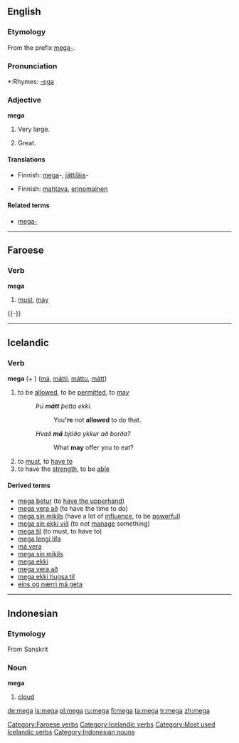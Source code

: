 ==English==

===Etymology===
From the prefix [[mega-]].

===Pronunciation===
*:Rhymes: [[Rhymes:English:-ɛɡə|-ɛɡə]]

===Adjective===
'''mega'''

# {{informal}} Very large.
# {{informal}} Great.

====Translations====
{{trans-top|very large}}
*Finnish: [[mega]]-, [[jättiläis]]-
{{trans-mid}}
{{trans-bottom}}

{{trans-top|great}}
*Finnish: [[mahtava]], [[erinomainen]]
{{trans-mid}}
{{trans-bottom}}

====Related terms====
<!-- These are mainly nonce words, unless specific definitions are known and entries can be set up
*[[mega deal]]
*[[mega energy]]
*[[mega high]]
*[[mega low]]
*[[mega market]]
*[[mega-mart]]
*[[mega meal]] (''registered trademark?  spelling?''), used by [[w:Kentucky Fried Chicken|KFC]]
*[[mega-merger]]
*[[mega moolah]], term used by the [[w:Fox Box|Fox Box]], formerly [[w:Fox Kids|Fox Kids]]
*[[mega morning]]
*[[mega movie]]
*[[mega party]]
*[[mega power]]
*[[mega road]]
*[[mega-selection]]
*[[mega speed]]
-->

*[[mega-]]

----

==Faroese==
{{fo-conj-mega}}

===Verb===
'''mega'''

# [[must]], [[may]]

{{-}}

[[Category:Faroese verbs]]

----

==Icelandic==

===Verb===
'''mega''' (+ {{accusative}}) ([[má]], [[mátti]], [[máttu]], [[mátt]])
# to be [[allowed]], to be [[permitted]], to [[may]]
#: ''Þú '''mátt''' þetta ekki.''
#:: You''''re''' not '''allowed''' to do that.
#: ''Hvað '''má''' bjóða ykkur að borða?''
#:: What '''may''' offer you to eat?
# to [[must]], to [[have to]] 
# to  have the [[strength]], to be [[able]]

====Derived terms====
*[[mega betur]] (to [[have the upperhand]])
*[[mega vera að]] (to have the time to do)
*[[mega sín mikils]] (have a lot of [[influence]], to be [[powerful]])
*[[mega sín ekki við]] (to not [[manage]] something)
*[[mega til]] (to must, to have to)
*[[mega lengi lifa]]
*[[má vera]]
*[[mega sín mikils]]
*[[mega ekki]]
*[[mega vera að]]
*[[mega ekki hugsa til]]
*[[eins og nærri má geta]]

[[Category:Icelandic verbs]]
[[Category:Most used Icelandic verbs]]

----

==Indonesian==

===Etymology===
From Sanskrit

===Noun===
'''mega'''

# [[cloud]]

[[Category:Indonesian nouns]]

[[de:mega]]
[[is:mega]]
[[pl:mega]]
[[ru:mega]]
[[fi:mega]]
[[ta:mega]]
[[tr:mega]]
[[zh:mega]]